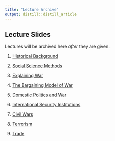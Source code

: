 ---
title: "Lecture Archive"
output: distill::distill_article
---



## Lecture Slides

Lectures will be archived here *after* they are given.

1. [Historical Background](lectures/polsc145-historical-background.html)

2. [Social Science Methods](lectures/polsc145-social-science.html)

3. [Explaining War](lectures/polsc145-explaining-war.html)

4. [The Bargaining Model of War](lectures/polsc145-bargaining-model.html)

5. [Domestic Politics and War](lectures/polsc145-domestic-politics-war.html)

6. [International Security Institutions](lectures/polsc145-alliances.html)

7. [Civil Wars](lectures/polsc145-civil-wars.html)

8. [Terrorism](lectures/polsc145-terrorism.html)

9. [Trade](lectures/polsc145-trade.html)
